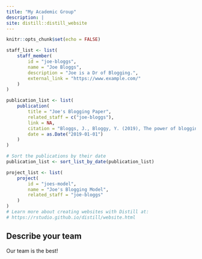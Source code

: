```yaml
---
title: "My Academic Group"
description: |
site: distill::distill_website
---
```


```r
knitr::opts_chunk$set(echo = FALSE)

staff_list <- list(
    staff_member(
        id = "joe-bloggs",
        name = "Joe Bloggs",
        description = "Joe is a Dr of Blogging.",
        external_link = "https://www.example.com/"
    )
)

publication_list <- list(
    publication(
        title = "Joe's Blogging Paper",
        related_staff = c("joe-bloggs"),
        link = NA,
        citation = "Bloggs, J., Bloggy, Y. (2019), The power of blogging, Australian Journal of Bloggs, 43: 149-155.",
        date = as.Date("2019-01-01")
    )
)

# Sort the publications by their date
publication_list <- sort_list_by_date(publication_list)

project_list <- list(
    project(
        id = "joes-model",
        name = "Joe's Blogging Model",
        related_staff = "joe-bloggs"
    )
)
# Learn more about creating websites with Distill at:
# https://rstudio.github.io/distill/website.html
```

## Describe your team

Our team is the best!
